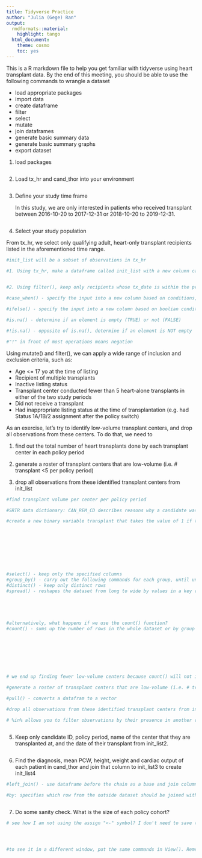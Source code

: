 ```yaml
---
title: Tidyverse Practice
author: "Julia (Gege) Ran"
output:
  rmdformats::material:
    highlight: tango
  html_document:
    theme: cosmo
    toc: yes
---
```


This is a R markdown file to help you get familiar with tidyverse using heart transplant data. By the end of this meeting, you should be able to use the following commands to wrangle a dataset

-   load appropriate packages
-   import data
-   create dataframe
-   filter
-   select
-   mutate
-   join dataframes
-   generate basic summary data
-   generate basic summary graphs
-   export dataset

1. load packages

```r

```

2. Load tx_hr and cand_thor into your environment

```r

```

3.  Define your study time frame

    In this study, we are only interested in patients who received transplant between 2016-10-20 to 2017-12-31 or 2018-10-20 to 2019-12-31.

```r

```

4.  Select your study population

From tx_hr, we select only qualifying adult, heart-only transplant recipients listed in the aforementioned time range.

```r
#init_list will be a subset of observations in tx_hr

#1. Using tx_hr, make a dataframe called init_list with a new column called tx_date (transplant date), which is equal in value as the variable REC_TX_DT in tx_hr


#2. Using filter(), keep only recipients whose tx_date is within the pre-defined study period and remove everyone who never got a transplant or was transplanted outside of the study period
  
#case_when() - specify the input into a new column based on conditions, when the condition is not boolian

#ifelse() - specify the input into a new column based on boolian conditions

#is.na() - determine if an element is empty (TRUE) or not (FALSE)

#!is.na() - opposite of is.na(), determine if an element is NOT empty 

#"!" in front of most operations means negation

```

Using mutate() and filter(), we can apply a wide range of inclusion and exclusion criteria, such as:

-   Age \<= 17 yo at the time of listing
-   Recipient of multiple transplants
-   Inactive listing status
-   Transplant center conducted fewer than 5 heart-alone transplants in either of the two study periods
-   Did not receive a transplant
-   Had inappropriate listing status at the time of transplantation (e.g. had Status 1A/1B/2 assignment after the policy switch)

As an exercise, let's try to identify low-volume transplant centers, and drop all observations from these centers. To do that, we need to 

1) find out the total number of heart transplants done by each transplant center in each policy period

2) generate a roster of transplant centers that are low-volume (i.e. # transplant <5 per policy period)

3) drop all observations from these identified transplant centers from init_list


```r
#find transplant volume per center per policy period

#SRTR data dictionary: CAN_REM_CD describes reasons why a candidate was removed from the waitlist. CAN_REM_CD ==4 means the person was removed because they got a transplant

#create a new binary variable transplant that takes the value of 1 if the person received a transplant, and 0 if the patient was removed due to some other reason. 









#select() - keep only the specified columns
#group_by() - carry out the following commands for each group, until ungroup() is specified
#distinct() - keep only distinct rows
#spread() - reshapes the dataset from long to wide by values in a key variable





#alternatively, what happens if we use the count() function?
#count() - sums up the number of rows in the whole dataset or by group 







  
# we end up finding fewer low-volume centers because count() will not include rows where n=0. So if center #112 had 12 transplants pre-policy and 0 post-policy, count() won't make a row for the group (center #112 + post_policy). As a result, we would miss this center.   
```

```r
#generate a roster of transplant centers that are low-volume (i.e. # transplant <5 per policy period)

#pull() - converts a datafram to a vector


```

```r
#drop all observations from these identified transplant centers from init_list

# %in% allows you to filter observations by their presence in another vector/dataframe



```

5.  Keep only candidate ID, policy period, name of the center that they are transplanted at, and the date of their transplant from init_list2.
```r

```

6. Find the diagnosis, mean PCW, height, weight and cardiac output of each patient in cand_thor and join that column to init_list3 to create init_list4

```r
#left_join() - use dataframe before the chain as a base and join columns from another dataset on the left side. 

#by: specifies which row from the outside dataset should be joined with which row in the present dataset



```

7. Do some sanity check. What is the size of each policy cohort? 

```r
# see how I am not using the assign "<-" symbol? I don't need to save this result, I just want to see it.




#to see it in a different window, put the same commands in View(). Remember to capitalize V.




```
